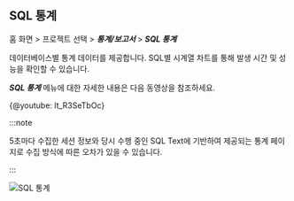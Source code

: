 ## SQL 통계

홈 화면 > 프로젝트 선택 > ***통계/보고서*** > ***SQL 통계***

데이터베이스별 통계 데이터를 제공합니다. SQL별 시계열 차트를 통해 발생 시간 및 성능을 확인할 수 있습니다. 

***SQL 통계*** 메뉴에 대한 자세한 내용은 다음 동영상을 참조하세요.

{@youtube: lt_R3SeTbOc}

:::note

5초마다 수집한 세션 정보와 당시 수행 중인 SQL Text에 기반하여 제공되는 통계 페이지로 수집 방식에 따른 오차가 있을 수 있습니다.

:::

![SQL 통계](/img/db-stat.png)